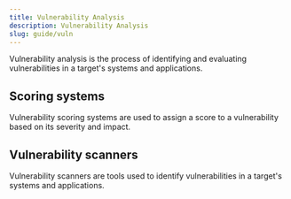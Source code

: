 ```yaml
---
title: Vulnerability Analysis
description: Vulnerability Analysis
slug: guide/vuln
---
```



Vulnerability analysis is the process of identifying and evaluating vulnerabilities in a target's systems and applications.

## Scoring systems

Vulnerability scoring systems are used to assign a score to a vulnerability based on its severity and impact.

<LinkCard
  title="CWE (Common Weakness Enumeration)"
  description="CWE is a community-developed list of software and hardware weakness types."
  href="https://cwe.mitre.org/"
  target="_blank"
/>

<LinkCard
  title="CVE (Common Vulnerabilities and Exposures)"
  description="CVE is a list of publicly disclosed cybersecurity vulnerabilities and exposures."
  href="https://cve.org/"
  target="_blank"
/>

<LinkCard
  title="NVD (National Vulnerability Database)"
  description="NVD is a U.S. government repository of publicly available vulnerability management data."
  href="https://nvd.nist.gov/"
  target="_blank"
/>

## Vulnerability scanners

Vulnerability scanners are tools used to identify vulnerabilities in a target's systems and applications.

<LinkCard
  title="OpenVAS (Open Vulnerability Assessment System)"
  description="OpenVAS is a free and open-source vulnerability scanner."
  href="https://www.openvas.org/"
  target="_blank"
/>

<LinkCard
  title="Nessus"
  description="Nessus is a proprietary vulnerability scanner developed by Tenable."
  href="https://www.tenable.com/products/nessus-vulnerability-scanner"
  target="_blank"
/>

<LinkCard
  title="GFI LanGuard"
  description="GFI LanGuard is a network security scanner and patch management solution."
  href="https://www.gfi.com/products-and-solutions/network-security-solutions/gfi-languard"
  target="_blank"
/>

<LinkCard
  title="Nikto"
  description="Nikto is an open-source web server scanner."
  href="https://github.com/sullo/nikto"
  target="_blank"
/>
